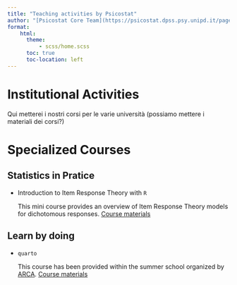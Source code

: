 ```yaml
---
title: "Teaching activities by Psicostat"
author: "[Psicostat Core Team](https://psicostat.dpss.psy.unipd.it/pages/people.html)"
format: 
    html:
      theme:
          - scss/home.scss
      toc: true
      toc-location: left
---
```


# Institutional Activities

Qui metterei i nostri corsi per le varie università (possiamo mettere i materiali dei corsi?)

# Specialized Courses 

## Statistics in Pratice

* Introduction to Item Response Theory with `R` 

    This mini course provides an overview of Item Response Theory models for dichotomous responses. [Course materials](https://ottaviae.github.io/IRTintro/)

## Learn by doing

* `quarto`

    This course has been provided within the summer school organized by [ARCA](https://www.dpss.unipd.it/applied-research-courses-academy-arca). [Course materials](https://arca-dpss.github.io/quarto-school/) 
